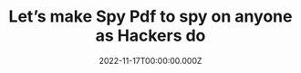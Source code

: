 ---
title: Let’s make Spy Pdf to spy on anyone as Hackers do
date: '2022-11-17T00:00:00.000Z'
color: '#000'
hero: pdf.jpeg
link: 'https://medium.com/@piyushyadav0191/lets-make-spy-pdf-to-spy-on-anyone-as-hackers-do-2732baa4e0a1'
---